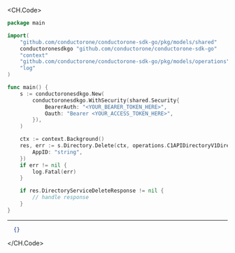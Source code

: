 
<CH.Code>
```go Delete.go
package main

import(
	"github.com/conductorone/conductorone-sdk-go/pkg/models/shared"
	conductoronesdkgo "github.com/conductorone/conductorone-sdk-go"
	"context"
	"github.com/conductorone/conductorone-sdk-go/pkg/models/operations"
	"log"
)

func main() {
    s := conductoronesdkgo.New(
        conductoronesdkgo.WithSecurity(shared.Security{
            BearerAuth: "<YOUR_BEARER_TOKEN_HERE>",
            Oauth: "Bearer <YOUR_ACCESS_TOKEN_HERE>",
        }),
    )

    ctx := context.Background()
    res, err := s.Directory.Delete(ctx, operations.C1APIDirectoryV1DirectoryServiceDeleteRequest{
        AppID: "string",
    })
    if err != nil {
        log.Fatal(err)
    }

    if res.DirectoryServiceDeleteResponse != nil {
        // handle response
    }
}
```
---

```json Example Response
  {}
```
</CH.Code>
